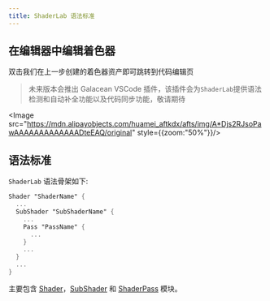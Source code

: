 ```yaml
---
title: ShaderLab 语法标准
---
```


## 在编辑器中编辑着色器

双击我们在上一步创建的着色器资产即可跳转到代码编辑页

> 未来版本会推出 Galacean VSCode 插件，该插件会为`ShaderLab`提供语法检测和自动补全功能以及代码同步功能，敬请期待

<Image src="https://mdn.alipayobjects.com/huamei_aftkdx/afts/img/A*Djs2RJsoPawAAAAAAAAAAAAADteEAQ/original" style={{zoom:"50%"}}/>

## 语法标准

`ShaderLab` 语法骨架如下:

```glsl
Shader "ShaderName" {
  ...
  SubShader "SubShaderName" {
    ...
    Pass "PassName" {
      ...
    }
    ...
  }
  ...
}
```

主要包含 [Shader](/docs/graphics/shader/shaderLab/syntax/shader/)，[SubShader](/docs/graphics/shader/shaderLab/syntax/subShader/) 和 [ShaderPass](/docs/graphics/shader/shaderLab/syntax/pass/) 模块。
